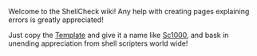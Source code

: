 Welcome to the ShellCheck wiki! Any help with creating pages explaining errors is greatly appreciated!  

Just copy the [[Template]] and give it a name like [[Sc1000]], and bask in unending appreciation from shell scripters world wide!
